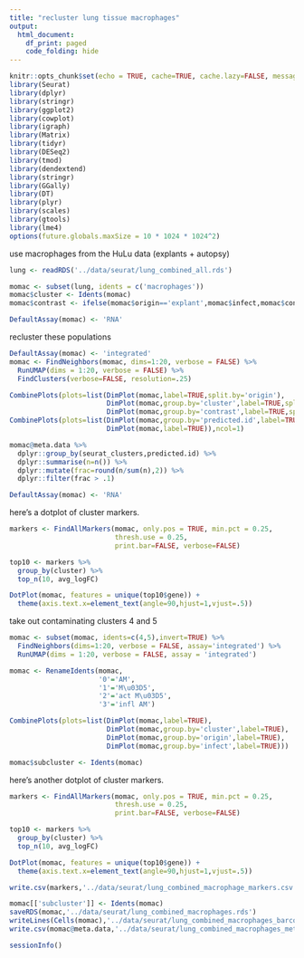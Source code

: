 ```yaml
---
title: "recluster lung tissue macrophages"
output: 
  html_document:
    df_print: paged
    code_folding: hide
---
```


```r
knitr::opts_chunk$set(echo = TRUE, cache=TRUE, cache.lazy=FALSE, message=FALSE, warning=FALSE)
library(Seurat)
library(dplyr)
library(stringr)
library(ggplot2)
library(cowplot)
library(igraph)
library(Matrix)
library(tidyr)
library(DESeq2)
library(tmod)
library(dendextend)
library(stringr)
library(GGally)
library(DT)
library(plyr)
library(scales)
library(gtools)
library(lme4)
options(future.globals.maxSize = 10 * 1024 * 1024^2)
```

use macrophages from the HuLu data (explants + autopsy)

```r
lung <- readRDS('../data/seurat/lung_combined_all.rds')

momac <- subset(lung, idents = c('macrophages'))
momac$cluster <- Idents(momac)
momac$contrast <- ifelse(momac$origin=='explant',momac$infect,momac$condition)

DefaultAssay(momac) <- 'RNA'
```

recluster these populations

```r
DefaultAssay(momac) <- 'integrated'
momac <- FindNeighbors(momac, dims=1:20, verbose = FALSE) %>%
  RunUMAP(dims = 1:20, verbose = FALSE) %>%
  FindClusters(verbose=FALSE, resolution=.25)

CombinePlots(plots=list(DimPlot(momac,label=TRUE,split.by='origin'),
                        DimPlot(momac,group.by='cluster',label=TRUE,split.by='origin'),
                        DimPlot(momac,group.by='contrast',label=TRUE,split.by='origin')),ncol=1)
CombinePlots(plots=list(DimPlot(momac,group.by='predicted.id',label=TRUE,repel=TRUE,label.size=2.5),
                        DimPlot(momac,label=TRUE)),ncol=1)

momac@meta.data %>%
  dplyr::group_by(seurat_clusters,predicted.id) %>%
  dplyr::summarise(n=n()) %>%
  dplyr::mutate(frac=round(n/sum(n),2)) %>%
  dplyr::filter(frac > .1)

DefaultAssay(momac) <- 'RNA'
```

here's a dotplot of cluster markers. 

```r
markers <- FindAllMarkers(momac, only.pos = TRUE, min.pct = 0.25,
                          thresh.use = 0.25,
                          print.bar=FALSE, verbose=FALSE)

top10 <- markers %>% 
  group_by(cluster) %>% 
  top_n(10, avg_logFC)

DotPlot(momac, features = unique(top10$gene)) + 
  theme(axis.text.x=element_text(angle=90,hjust=1,vjust=.5))
```

take out contaminating clusters 4 and 5

```r
momac <- subset(momac, idents=c(4,5),invert=TRUE) %>%
  FindNeighbors(dims=1:20, verbose = FALSE, assay='integrated') %>%
  RunUMAP(dims = 1:20, verbose = FALSE, assay = 'integrated')

momac <- RenameIdents(momac,
                      '0'='AM',
                      '1'='M\u03D5',
                      '2'='act M\u03D5',
                      '3'='infl AM')

CombinePlots(plots=list(DimPlot(momac,label=TRUE),
                        DimPlot(momac,group.by='cluster',label=TRUE),
                        DimPlot(momac,group.by='origin',label=TRUE),
                        DimPlot(momac,group.by='infect',label=TRUE)))

momac$subcluster <- Idents(momac)
```

here's another dotplot of cluster markers. 

```r
markers <- FindAllMarkers(momac, only.pos = TRUE, min.pct = 0.25,
                          thresh.use = 0.25,
                          print.bar=FALSE, verbose=FALSE)

top10 <- markers %>% 
  group_by(cluster) %>% 
  top_n(10, avg_logFC)

DotPlot(momac, features = unique(top10$gene)) + 
  theme(axis.text.x=element_text(angle=90,hjust=1,vjust=.5))

write.csv(markers,'../data/seurat/lung_combined_macrophage_markers.csv')
```

```r
momac[['subcluster']] <- Idents(momac)
saveRDS(momac,'../data/seurat/lung_combined_macrophages.rds')
writeLines(Cells(momac),'../data/seurat/lung_combined_macrophages_barcodes.txt')
write.csv(momac@meta.data,'../data/seurat/lung_combined_macrophages_meta.csv')
```

```r
sessionInfo()
```
